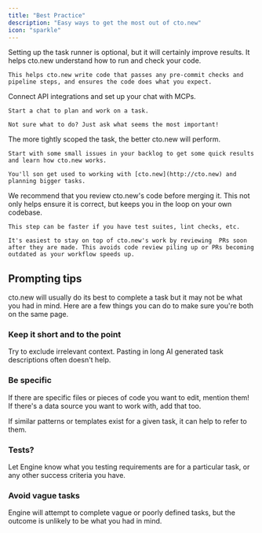 ```yaml
---
title: "Best Practice"
description: "Easy ways to get the most out of cto.new"
icon: "sparkle"
---
```


<AccordionGroup>
  <Accordion title="Configure the task runner" icon="washing-machine" iconType="regular">
    Setting up the task runner is optional, but it will certainly improve results. It helps cto.new understand how to run and check your code.

    This helps cto.new write code that passes any pre-commit checks and pipeline steps, and ensures the code does what you expect.
  </Accordion>
  <Accordion title="Integrate and chat" icon="comments-question-check">
    Connect API integrations and set up your chat with MCPs.

    Start a chat to plan and work on a task.

    Not sure what to do? Just ask what seems the most important!
  </Accordion>
  <Accordion title=" Start with small tasks" icon="arrow-up-big-small">
    The more tightly scoped the task, the better cto.new will perform.

    Start with some small issues in your backlog to get some quick results and learn how cto.new works.

    You'll son get used to working with [cto.new](http://cto.new) and planning bigger tasks.
  </Accordion>
  <Accordion title="Review cto.new's code" icon="face-monocle">
    We recommend that you review cto.new's code before merging it. This not only helps ensure it is correct, but keeps you in the loop on your own codebase.

    This step can be faster if you have test suites, lint checks, etc.

    It's easiest to stay on top of cto.new's work by reviewing  PRs soon after they are made. This avoids code review piling up or PRs becoming outdated as your workflow speeds up.
  </Accordion>
</AccordionGroup>

## Prompting tips

cto.new will usually do its best to complete a task but it may not be what you had in mind. Here are a few things you can do to make sure you're both on the same page.

### <Icon icon="calendar-lines-pen" size={23} /> **Keep it short and to the point**

Try to exclude irrelevant context. Pasting in long AI generated task descriptions often doesn't help.

### <Icon icon="arrow-down-left" size={23} /> **Be specific**

If there are specific files or pieces of code you want to edit, mention them! If there's a data source you want to work with, add that too.

If similar patterns or templates exist for a given task, it can help to refer to them.

### <Icon icon="file-waveform" size={23} /> **Tests?**

Let Engine know what you testing requirements are for a particular task, or any other success criteria you have.

### <Icon icon="question" size={23} /> **Avoid vague tasks**

Engine will attempt to complete vague or poorly defined tasks, but the outcome is unlikely to be what you had in mind.